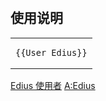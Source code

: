 {{Userbox
  |id = Edius
  |id-c=black
  |id-s=
  |id-fc=lime
  |info=该用户能熟练操作'''{{link-en|Edius|Edius}}'''｡
  |info-c=#f7f9fc
  |border-c=#024ca7
  |info-s=9
}}<includeonly>[[Category:Edius 使用者|{{PAGENAME}}]]</includeonly>

<noinclude>
<div style="clear: both; float: left;"></div>
<br>

== 使用说明 ==
{| style="background: transparent; float: left;"
|<pre>{{User Edius}}</pre>
|}
[[Category:Edius 使用者|Edius 使用者]]
[[Category:软件用户框模板|A:Edius]]</noinclude>